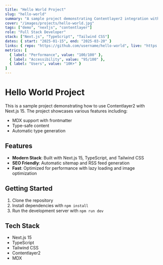 ```yaml
---
title: "Hello World Project"
slug: "hello-world"
summary: "A sample project demonstrating Contentlayer2 integration with Next.js 15"
cover: "/images/projects/hello-world.jpg"
tags: ["demo", "nextjs", "contentlayer"]
role: "Full Stack Developer"
stack: ["Next.js", "TypeScript", "Tailwind CSS"]
dates: { start: "2025-01-15", end: "2025-03-20" }
links: { repo: "https://github.com/username/hello-world", live: "https://hello-world.example.com" }
metrics: [
  { label: "Performance", value: "100/100" },
  { label: "Accessibility", value: "95/100" },
  { label: "Users", value: "10K+" }
]
---
```


# Hello World Project

This is a sample project demonstrating how to use Contentlayer2 with Next.js 15. The project showcases various features including:

- MDX support with frontmatter
- Type-safe content
- Automatic type generation

## Features

- **Modern Stack**: Built with Next.js 15, TypeScript, and Tailwind CSS
- **SEO Friendly**: Automatic sitemap and RSS feed generation
- **Fast**: Optimized for performance with lazy loading and image optimization

## Getting Started

1. Clone the repository
2. Install dependencies with `npm install`
3. Run the development server with `npm run dev`

## Tech Stack

- Next.js 15
- TypeScript
- Tailwind CSS
- Contentlayer2
- MDX
